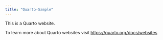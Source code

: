 ```yaml
---
title: "Quarto-Sample"
---
```


This is a Quarto website.

To learn more about Quarto websites visit <https://quarto.org/docs/websites>.
